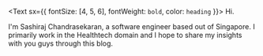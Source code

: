 <Text sx={{ fontSize: [4, 5, 6], fontWeight: `bold`, color: `heading` }}>
  Hi.
</Text>

I'm Sashiraj Chandrasekaran, a software engineer based out of Singapore. I primarily work 
in the Healthtech domain and I hope to share my insights with you guys through this blog.
